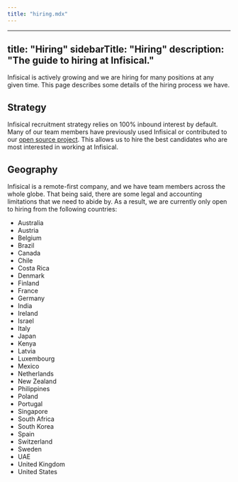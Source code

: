 ```yaml
---
title: "hiring.mdx"
---
```


---
title: "Hiring"
sidebarTitle: "Hiring"
description: "The guide to hiring at Infisical."
---

Infisical is actively growing and we are hiring for many positions at any given time. This page describes some details of the hiring process we have.

## Strategy

Infisical recruitment strategy relies on 100% inbound interest by default. Many of our team members have previously used Infisical or contributed to our [open source project](https://github.com/Infisical/infisical). This allows us to hire the best candidates who are most interested in working at Infisical. 

## Geography

Infisical is a remote-first company, and we have team members across the whole globe. That being said, there are some legal and accounting limitations that we need to abide by. As a result, we are currently only open to hiring from the following countries: 

- Australia
- Austria
- Belgium
- Brazil
- Canada
- Chile
- Costa Rica
- Denmark
- Finland
- France
- Germany
- India
- Ireland
- Israel
- Italy
- Japan
- Kenya
- Latvia
- Luxembourg
- Mexico
- Netherlands
- New Zealand
- Philippines
- Poland
- Portugal
- Singapore
- South Africa
- South Korea
- Spain
- Switzerland
- Sweden
- UAE
- United Kingdom
- United States
